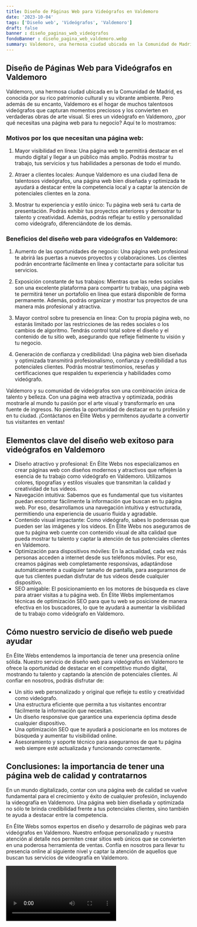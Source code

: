 ```yaml
---
title: Diseño de Páginas Web para Videógrafos en Valdemoro
date: '2023-10-04'
tags: ['Diseño web', 'Videógrafos', 'Valdemoro']
draft: false
banner : diseño_paginas_web_videógrafos
fondoBanner : diseño_pagina_web_valdemoro.webp
summary: Valdemoro, una hermosa ciudad ubicada en la Comunidad de Madrid, es conocida por su rico patrimonio cultural y su vibrante ambiente. Pero además de su encanto, Valdemoro es el hogar de muchos talentosos videógrafos que capturan momentos preciosos y los convierten en verdaderas obras de arte visual. Si eres un videógrafo en Valdemoro, ¿por qué necesitas una página web para tu negocio? Aquí te lo mostramos
---
```


## Diseño de Páginas Web para Videógrafos en Valdemoro

Valdemoro, una hermosa ciudad ubicada en la Comunidad de Madrid, es conocida por su rico patrimonio cultural y su vibrante ambiente. Pero además de su encanto, Valdemoro es el hogar de muchos talentosos videógrafos que capturan momentos preciosos y los convierten en verdaderas obras de arte visual. Si eres un videógrafo en Valdemoro, ¿por qué necesitas una página web para tu negocio? Aquí te lo mostramos:

### Motivos por los que necesitan una página web:

1. Mayor visibilidad en línea: Una página web te permitirá destacar en el mundo digital y llegar a un público más amplio. Podrás mostrar tu trabajo, tus servicios y tus habilidades a personas de todo el mundo.

2. Atraer a clientes locales: Aunque Valdemoro es una ciudad llena de talentosos videógrafos, una página web bien diseñada y optimizada te ayudará a destacar entre la competencia local y a captar la atención de potenciales clientes en la zona.

3. Mostrar tu experiencia y estilo único: Tu página web será tu carta de presentación. Podrás exhibir tus proyectos anteriores y demostrar tu talento y creatividad. Además, podrás reflejar tu estilo y personalidad como videógrafo, diferenciándote de los demás.

### Beneficios del diseño web para videógrafos en Valdemoro:

1. Aumento de las oportunidades de negocio: Una página web profesional te abrirá las puertas a nuevos proyectos y colaboraciones. Los clientes podrán encontrarte fácilmente en línea y contactarte para solicitar tus servicios.

2. Exposición constante de tus trabajos: Mientras que las redes sociales son una excelente plataforma para compartir tu trabajo, una página web te permitirá tener un portafolio en línea que estará disponible de forma permanente. Además, podrás organizar y mostrar tus proyectos de una manera más profesional y atractiva.

3. Mayor control sobre tu presencia en línea: Con tu propia página web, no estarás limitado por las restricciones de las redes sociales o los cambios de algoritmo. Tendrás control total sobre el diseño y el contenido de tu sitio web, asegurando que refleje fielmente tu visión y tu negocio.

4. Generación de confianza y credibilidad: Una página web bien diseñada y optimizada transmitirá profesionalismo, confianza y credibilidad a tus potenciales clientes. Podrás mostrar testimonios, reseñas y certificaciones que respalden tu experiencia y habilidades como videógrafo.

Valdemoro y su comunidad de videógrafos son una combinación única de talento y belleza. Con una página web atractiva y optimizada, podrás mostrarle al mundo tu pasión por el arte visual y transformarlo en una fuente de ingresos. No pierdas la oportunidad de destacar en tu profesión y en tu ciudad. ¡Contáctanos en Élite Webs y permítenos ayudarte a convertir tus visitantes en ventas!

<GifSeo />

<Cta />

## Elementos clave del diseño web exitoso para videógrafos en Valdemoro

- Diseño atractivo y profesional: En Élite Webs nos especializamos en crear páginas web con diseños modernos y atractivos que reflejen la esencia de tu trabajo como videógrafo en Valdemoro. Utilizamos colores, tipografías y estilos visuales que transmitan la calidad y creatividad de tus vídeos.
- Navegación intuitiva: Sabemos que es fundamental que tus visitantes puedan encontrar fácilmente la información que buscan en tu página web. Por eso, desarrollamos una navegación intuitiva y estructurada, permitiendo una experiencia de usuario fluida y agradable.
- Contenido visual impactante: Como videógrafo, sabes lo poderosas que pueden ser las imágenes y los vídeos. En Élite Webs nos aseguramos de que tu página web cuente con contenido visual de alta calidad que pueda mostrar tu talento y captar la atención de tus potenciales clientes en Valdemoro.
- Optimización para dispositivos móviles: En la actualidad, cada vez más personas acceden a internet desde sus teléfonos móviles. Por eso, creamos páginas web completamente responsivas, adaptándose automáticamente a cualquier tamaño de pantalla, para asegurarnos de que tus clientes puedan disfrutar de tus vídeos desde cualquier dispositivo.
- SEO amigable: El posicionamiento en los motores de búsqueda es clave para atraer visitas a tu página web. En Élite Webs implementamos técnicas de optimización SEO para que tu web se posicione de manera efectiva en los buscadores, lo que te ayudará a aumentar la visibilidad de tu trabajo como videógrafo en Valdemoro.

## Cómo nuestro servicio de diseño web puede ayudar

En Élite Webs entendemos la importancia de tener una presencia online sólida. Nuestro servicio de diseño web para videógrafos en Valdemoro te ofrece la oportunidad de destacar en el competitivo mundo digital, mostrando tu talento y captando la atención de potenciales clientes. Al confiar en nosotros, podrás disfrutar de:

- Un sitio web personalizado y original que refleje tu estilo y creatividad como videógrafo.
- Una estructura eficiente que permita a tus visitantes encontrar fácilmente la información que necesitan.
- Un diseño responsive que garantice una experiencia óptima desde cualquier dispositivo.
- Una optimización SEO que te ayudará a posicionarte en los motores de búsqueda y aumentar tu visibilidad online.
- Asesoramiento y soporte técnico para asegurarnos de que tu página web siempre esté actualizada y funcionando correctamente.

## Conclusiones: la importancia de tener una página web de calidad y contratarnos

En un mundo digitalizado, contar con una página web de calidad se vuelve fundamental para el crecimiento y éxito de cualquier profesión, incluyendo la videografía en Valdemoro. Una página web bien diseñada y optimizada no sólo te brinda credibilidad frente a tus potenciales clientes, sino también te ayuda a destacar entre la competencia.

En Élite Webs somos expertos en diseño y desarrollo de páginas web para videógrafos en Valdemoro. Nuestro enfoque personalizado y nuestra atención al detalle nos permiten crear sitios web únicos que se convierten en una poderosa herramienta de ventas. Confía en nosotros para llevar tu presencia online al siguiente nivel y captar la atención de aquellos que buscan tus servicios de videografía en Valdemoro.

<Video />

<CtaBot job='Videógrafos' city='Valdemoro'/>

<Gmaps query='Valdemoro+españa+maps' />
